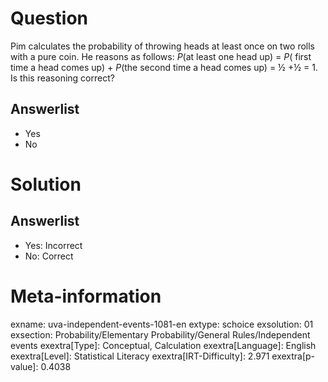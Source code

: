 Question
========

Pim calculates the probability of throwing heads at least once on two rolls with a pure coin. He reasons as follows: *P*(at least one head up) = *P*( first time a head comes up) + *P*(the second time a head comes up) = ½ +½ = 1. Is this reasoning correct?

Answerlist
----------

* Yes
* No

Solution
========

Answerlist
----------

* Yes: Incorrect
* No: Correct

Meta-information
================
exname: uva-independent-events-1081-en
extype: schoice
exsolution: 01
exsection: Probability/Elementary Probability/General Rules/Independent events
exextra[Type]: Conceptual, Calculation
exextra[Language]: English
exextra[Level]: Statistical Literacy
exextra[IRT-Difficulty]: 2.971
exextra[p-value]: 0.4038
